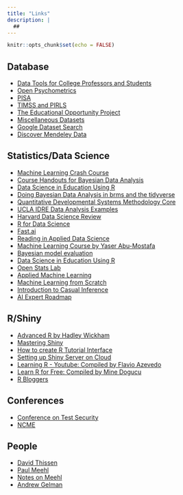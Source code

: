 ```yaml
---
title: "Links"
description: |
  ##
---
```


```r
knitr::opts_chunk$set(echo = FALSE)
```

## Database

- [Data Tools for College Professors and Students](https://nces.ed.gov/blogs/nces/post/data-tools-for-college-professors-and-students1)
- [Open Psychometrics](https://openpsychometrics.org/)
- [PISA](http://www.oecd.org/pisa/)
- [TIMSS and PIRLS](https://timssandpirls.bc.edu/)
- [The Educational Opportunity Project](https://edopportunity.org/)
- [Miscellaneous Datasets](http://users.stat.ufl.edu/~winner/datasets.html)
- [Google Dataset Search](https://toolbox.google.com/datasetsearch)
- [Discover Mendeley Data](https://data.mendeley.com/research-data/)

## Statistics/Data Science

- [Machine Learning Crash Course](https://developers.google.com/machine-learning/crash-course/ml-intro)
- [Course Handouts for Bayesian Data Analysis](https://psyc-bayes-notes.netlify.com/)
- [Data Science in Education Using R](https://www.datascienceineducation.com/index.html)
- [Doing Bayesian Data Analysis in brms and the tidyverse](https://bookdown.org/ajkurz/DBDA_recoded/)
- [Quantitative Developmental Systems Methodology Core](https://quantdev.ssri.psu.edu/tutorials)
- [UCLA IDRE Data Analysis Examples](https://stats.idre.ucla.edu/other/dae/)
- [Harvard Data Science Review](https://hdsr.mitpress.mit.edu/)
- [R for Data Science](https://r4ds.had.co.nz/)
- [Fast.ai](https://www.fast.ai/)
- [Reading in Applied Data Science](https://github.com/hadley/stats337/blob/master/README.md)
- [Machine Learning Course by Yaser Abu-Mostafa](https://www.youtube.com/playlist?list=PLD63A284B7615313A)
- [Bayesian model evaluation](https://avehtari.github.io/modelselection/CV-FAQ.html)
- [Data Science in Education Using R](https://datascienceineducation.com/)
- [Open Stats Lab](http://sites.trinity.edu/osl/)
- [Applied Machine Learning](http://www.cs.columbia.edu/~amueller/comsw4995s20/schedule/)
- [Machine Learning from Scratch](https://dafriedman97.github.io/mlbook/content/introduction.html)
- [Introduction to Casual Inference](https://www.bradyneal.com/causal-inference-course)
- [AI Expert Roadmap](https://i.am.ai/roadmap/#introduction)


## R/Shiny

- [Advanced R by Hadley Wickham](https://adv-r.hadley.nz/index.html)
- [Mastering Shiny](https://mastering-shiny.org/)
- [How to create R Tutorial Interface](https://github.com/datacamp/tutorial)
- [Setting up Shiny Server on Cloud](https://www.marinedatascience.co/blog/2019/04/28/run-shiny-server-on-your-own-digitalocean-droplet-part-1/)
- [Learning R - Youtube: Compiled by Flavio Azevedo](http://flavioazevedo.com/stats-and-r-blog/2016/9/13/learning-r-on-youtube)
- [Learn R for Free: Compiled by Mine Dogucu](https://www.learnr4free.com/en/index.html)
- [R Bloggers](https://www.r-bloggers.com/)

## Conferences

- [Conference on Test Security](https://conferenceontestsecurity.org/)
- [NCME](https://www.ncme.org/meetings)

## People

- [David Thissen](http://dthissen.web.unc.edu/courses/)
- [Paul Meehl](http://meehl.umn.edu/talks/philosophical-psychology-1989)
- [Notes on Meehl](http://psychbrief.com/meehl-videos-papers/)
- [Andrew Gelman](http://www.stat.columbia.edu/~gelman/)


